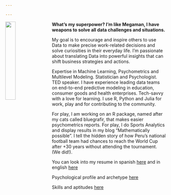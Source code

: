 ```yaml
---

---
```


<img src="images/JS26.jpg" style="width:25%; margin-right: 20px" align="left">

**What's my superpower? I'm like Megaman, I have weapons to solve all data challenges and situations.** 

My goal is to encourage and inspire others to use Data to make precise work-related decisions and solve curiosities in their everyday life. I’m passionate about translating Data into powerful insights that can shift business strategies and actions.

Expertise in Machine Learning, Psychometrics and Multilevel Modeling. Statistician and Psychologist. TED speaker. I have experience leading data teams on end-to-end predictive modeling in education, consumer goods and health enterprises. Tech-savvy with a love for learning. I use R, Python and Julia for work, play and for contributing to the community.

For play, I am working on an R package, named after my cats called bluegrafir, that makes easier psychometrics reports. For play, I do Sports Analytics and display results in my blog “Mathematically possible”. I tell the hidden story of how Peru’s national football team had chances to reach the World Cup after +30 years without attending the tournament. (We did!). 

You can look into my resume in spanish  [here](Juan_Carlos_Saravia_CV_castellano.pdf) and in english [here](Juan_Carlos_Saravia_resume.pdf)

Psychological profile and archetype [here](https://principlesyou.com/share/zJDVwPhln2lJmjE)

Skills and aptitudes [here](https://secure.plum.io/p/4jnC8ljpyb1qo5jsP3ZLCQ) 



